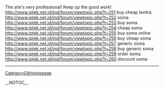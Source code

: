 The site's very professional! Keep up the good work! http://www.iptek.net.id/ind/forum/viewtopic.php?t=251 buy cheap levitra
http://www.iptek.net.id/ind/forum/viewtopic.php?t=252 soma
http://www.iptek.net.id/ind/forum/viewtopic.php?t=253 buy soma
http://www.iptek.net.id/ind/forum/viewtopic.php?t=254 cheap soma
http://www.iptek.net.id/ind/forum/viewtopic.php?t=255 buy soma online
http://www.iptek.net.id/ind/forum/viewtopic.php?t=256 buy cheap soma
http://www.iptek.net.id/ind/forum/viewtopic.php?t=257 generic soma
http://www.iptek.net.id/ind/forum/viewtopic.php?t=258 buy generic soma
http://www.iptek.net.id/ind/forum/viewtopic.php?t=259 order soma
http://www.iptek.net.id/ind/forum/viewtopic.php?t=260 discount soma
----
[[CategoryGitHomepage]]

__NOTOC__